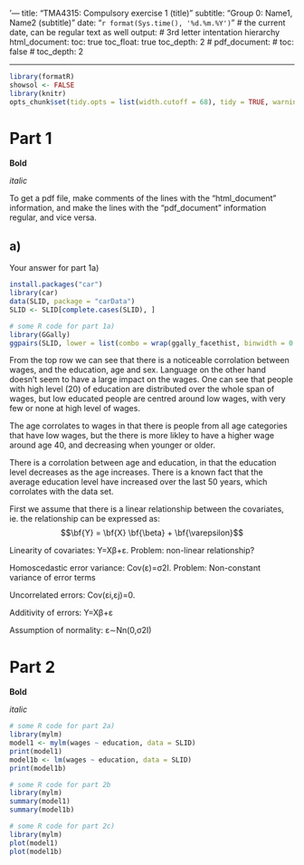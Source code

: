 
'--- 
title: "TMA4315: Compulsory exercise 1 (title)" 
subtitle: "Group 0: Name1, Name2 (subtitle)" 
date: "`r format(Sys.time(), '%d.%m.%Y')`" # the current date, can be regular text as well
output: # 3rd letter intentation hierarchy
  html_document:
    toc: true
    toc_float: true
    toc_depth: 2
  # pdf_document:
  #  toc: false
  #  toc_depth: 2

---

```{r setup, include = FALSE}
library(formatR)
showsol <- FALSE
library(knitr)
opts_chunk$set(tidy.opts = list(width.cutoff = 68), tidy = TRUE, warning = FALSE, error = FALSE, message = FALSE, echo = TRUE)
```

# Part 1

**Bold**

_italic_

To get a pdf file, make comments of the lines with the "html_document" information, and make the lines with the "pdf_document" information regular, and vice versa.

## a)

Your answer for part 1a)

```{r setup, include=FALSE}
install.packages("car")
library(car)
data(SLID, package = "carData")
SLID <- SLID[complete.cases(SLID), ]

```

```{r}
# some R code for part 1a)
library(GGally)
ggpairs(SLID, lower = list(combo = wrap(ggally_facethist, binwidth = 0.5)))
```

From the top row we can see that there is a noticeable corrolation between wages, and the education, age and sex. Language on the other hand doesn't seem to have a large impact on the wages. One can see that people with high level (20) of education are distributed over the whole span of wages, but low educated people are centred around low wages, with very few or none at high level of wages.

The age corrolates to wages in that there is people from all age categories that have low wages, but the there is more likley to have a higher wage around age 40, and decreasing when younger or older.


There is a corrolation between age and education, in that the education level decreases as the age increases. There is a known fact that the average education level have increased over the last 50 years, which corrolates with the data set. 


First we assume that there is a linear relationship between the covariates, ie. the relationship can be expressed as:
$$\bf{Y} = \bf{X} \bf{\beta} + \bf{\varepsilon}$$

Linearity of covariates: Y=Xβ+ε. Problem: non-linear relationship?

Homoscedastic error variance: Cov(ε)=σ2I. Problem: Non-constant variance of error terms

Uncorrelated errors: Cov(εi,εj)=0.

Additivity of errors: Y=Xβ+ε

Assumption of normality: ε∼Nn(0,σ2I)

# Part 2

**Bold**

_italic_



```{r}
# some R code for part 2a)
library(mylm)
model1 <- mylm(wages ~ education, data = SLID)
print(model1)
model1b <- lm(wages ~ education, data = SLID)
print(model1b)

```
```{r}
# some R code for part 2b
library(mylm)
summary(model1)
summary(model1b)

```
```{r}
# some R code for part 2c)
library(mylm)
plot(model1)
plot(model1b)

```



